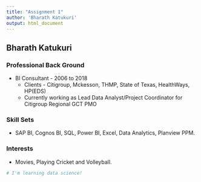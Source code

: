 ```yaml
---
title: "Assignment 1"
author: 'Bharath Katukuri'
output: html_document
---
```


## Bharath Katukuri

### Professional Back Ground

* BI Consultant - 2006 to 2018
   * Clients - Citigroup, Mckesson, THMP, State of Texas, HealthWays, HP(EDS)
   * Currently working as Lead Data Analyst/Project Coordinator for Citigroup Regional GCT PMO 
   
### Skill Sets

* SAP BI, Cognos BI, SQL, Power BI, Excel, Data Analytics, Planview PPM.

### Interests

* Movies, Playing Cricket and Volleyball.

```r
# I'm learning data science!
```

